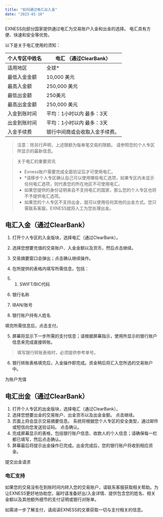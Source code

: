 ```yaml
---
title: "如何通过电汇出入金"
date: "2023-01-10"
---
```


<Ads></Ads> 

EXNESS向部分国家提供通过电汇为交易账户入金和出金的选择。 电汇具有方便、快速和安全等优势。

以下是关于电汇使用的须知：

|个人专区中姓名 | 电汇 （通过ClearBank） |
| --- | --- |
| 适用地区 | 全球* |
| 最低入金金额 | 10,000 美元 |
| 最高入金额 | 250,000 美元 |
| 最低出金额 | 250美元 |
| 最高出金金额 | 250,000 美元 |
| 入金到账时间 | 平均：1小时以内  最多：3天  |
| 出金到账时间 | 平均：1小时以内  最多：3天|
| 入金手续费 | 银行中间商或会收取入金手续费。  |

> 注意：除另行声明，上述限额为每单笔交易的限额。 请参照您的个人专区所显示的最新信息。

> 关于电汇的重要资讯
> - Exness账户需要完成全面验证后才可使用电汇。
> - *请移步个人专区确认自己可以使用哪些电汇选项，如果专区内未显示任何电汇选项，则代表您的所在地区不可使用电汇。
> - 如果您提供的身份证明来自不支持电汇的国家，那么您的个人专区也将不予提供电汇选项。
> - 如果您的个人专区不支持出金，就可以使用任何其他的出金方式。您只需联系客服，EXNESS就将人工为您处理出金。

## 电汇入金（通过ClearBank）

1. 打开个人专区的入金版块，选择电汇（通过ClearBank）。
2. 选择您想要充值的交易账户、入金金额以及货币，然后点击继续。
3. 交易摘要窗口会弹出；点击确认继续操作。
4. 在所提供的表格内填写所需信息，包括：

1. 1. SWIFT/BIC代码
2. 银行名称
3. IBAN/账号
4. 银行账户持有人姓名

填完所需信息后，点击支付。

5. 屏幕将显示下一步所需的支付信息；请根据屏幕指示，使用所显示的银行账户信息来完成直接转账。

> 填写银行转账表格时，必须提供参考单号。

6. 银行转账表格填完后，入金操作即完成。资金稍后将汇入您所选的交易账户中。

为账户充值

## 电汇出金（通过ClearBank）

1. 打开个人专区的出金版块，选择电汇（通过ClearBank）。
2. 选择您想要出金的交易账户、出金货币以及出金金额。 点击继续。
3. 页面上将会显示交易摘要信息。 系统将根据您个人专区的安全类型，通过邮件或短信向您发送验证码。 点击确认。
4. 完成屏幕显示的表格，包括银行账户信息、收款人的个人信息；请确保每一栏都已填写，然后点击确认。
5. 屏幕最后将提示出金操作已完成。出金完成后，您的银行账户将收到相应资金。

提交出金请求

### 电汇支持

如果您的交易没有在到账时间内转入您的交易账户，请联系客服获取相关帮助。为让EXNESS更好地协助您，届时请准备好出/入金详情、提供包含您的姓名、相关金额以及其他额外细节的支付证明或银行对账单。

如需进一步了解支付，请阅读EXNESS的文章获取一切与支付相关的信息。
